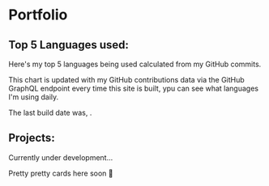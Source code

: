 
# Portfolio

## Top 5 Languages used:

Here's my top 5 languages being used calculated from my GitHub
commits.

This chart is updated with my GitHub contributions data via the GitHub
GraphQL endpoint every time this site is built, ypu can see what
languages I'm using daily.

The last build date was, <DateUpdated />.

<TopLanguages />

## Projects:

Currently under development...

Pretty pretty cards here soon 👀

<!-- <Projects /> -->
